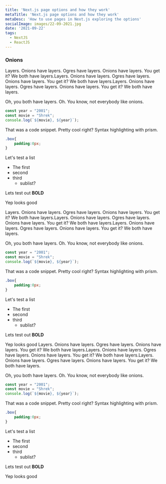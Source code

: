 ```yaml
---
title: 'Next.js page options and how they work'
metaTitle: 'Next.js page options and how they work'
metaDesc: 'How to use pages in Next.js exploring the options'
socialImage: images/22-09-2021.jpg
date: '2021-09-22'
tags:
  - NextJS
  - ReactJS
---
```



### Onions

Layers. Onions have layers. Ogres have layers. Onions have layers. You get it? We both have layers.Layers. Onions have layers. Ogres have layers. Onions have layers. 
You get it? We both have layers.Layers. Onions have layers. Ogres have layers. Onions have layers. You get it? We both have layers.

Oh, you both have layers. Oh. You know, not everybody like onions.

```js
const year = "2001";
const movie = "Shrek";
console.log(`${movie}, ${year}`);
```
That was a code snippet.
Pretty cool right? Syntax highlighting with prism.
```css
.box{
    padding:0px;
}
```

Let's test a list 
- The first 
- second
- third
    - sublist?

Lets test out **BOLD**

Yep looks good 

Layers. Onions have layers. Ogres have layers. Onions have layers. You get it? We both have layers.Layers. Onions have layers. Ogres have layers. Onions have layers. 
You get it? We both have layers.Layers. Onions have layers. Ogres have layers. Onions have layers. You get it? We both have layers.

Oh, you both have layers. Oh. You know, not everybody like onions.

```js
const year = "2001";
const movie = "Shrek";
console.log(`${movie}, ${year}`);
```
That was a code snippet.
Pretty cool right? Syntax highlighting with prism.
```css
.box{
    padding:0px;
}
```

Let's test a list 
- The first 
- second
- third
    - sublist?

Lets test out **BOLD**

Yep looks good 
Layers. Onions have layers. Ogres have layers. Onions have layers. You get it? We both have layers.Layers. Onions have layers. Ogres have layers. Onions have layers. 
You get it? We both have layers.Layers. Onions have layers. Ogres have layers. Onions have layers. You get it? We both have layers.

Oh, you both have layers. Oh. You know, not everybody like onions.

```js
const year = "2001";
const movie = "Shrek";
console.log(`${movie}, ${year}`);
```
That was a code snippet.
Pretty cool right? Syntax highlighting with prism.
```css
.box{
    padding:0px;
}
```

Let's test a list 
- The first 
- second
- third
    - sublist?

Lets test out **BOLD**

Yep looks good 